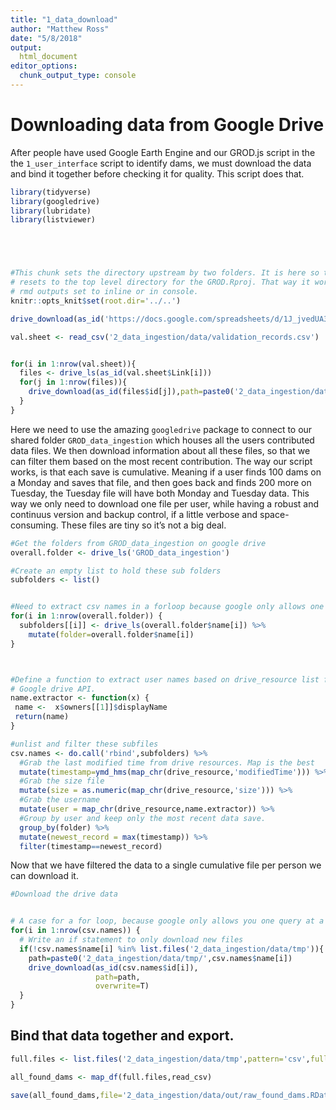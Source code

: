 ```yaml
---
title: "1_data_download"
author: "Matthew Ross"
date: "5/8/2018"
output: 
  html_document
editor_options: 
  chunk_output_type: console
---
```


# Downloading data from Google Drive

After people have used Google Earth Engine and our GROD.js script in the the `1_user_interface` script to identify dams, we must download the data and bind it together before checking it for quality. This script does that. 


```r

library(tidyverse)
library(googledrive)
library(lubridate)
library(listviewer)





#This chunk sets the directory upstream by two folders. It is here so that the directory 
# resets to the top level directory for the GROD.Rproj. That way it works if you have your
# rmd outputs set to inline or in console. 
knitr::opts_knit$set(root.dir='../..')

```


```r
drive_download(as_id('https://docs.google.com/spreadsheets/d/1J_jvedUA3fDjD4EAYYUe-bmEszaDJWjTzlbqJJN6MXE/edit#gid=0'),path='2_data_ingestion/data/validation_records.csv',overwrite=T)

val.sheet <- read_csv('2_data_ingestion/data/validation_records.csv')


for(i in 1:nrow(val.sheet)){
  files <- drive_ls(as_id(val.sheet$Link[i]))
  for(j in 1:nrow(files)){
    drive_download(as_id(files$id[j]),path=paste0('2_data_ingestion/data/in/validation/',val.sheet$Name[i],'.csv'),overwrite=T)
  }
}
```

Here we need to use the amazing `googledrive` package to connect to our shared folder `GROD_data_ingestion` which houses all the users contributed data files. We then download information about all these files, so that we can filter them based on the most recent contribution. The way our script works, is that each save is cumulative. Meaning if a user finds 100 dams on a Monday and saves that file, and then goes back and finds 200 more on Tuesday, the Tuesday file will have both Monday and Tuesday data. This way we only need to download one file per user, while having a robust and continuus version and backup control, if a little verbose and space-consuming. These files are tiny so it's not a big deal. 

```r
#Get the folders from GROD_data_ingestion on google drive
overall.folder <- drive_ls('GROD_data_ingestion')

#Create an empty list to hold these sub folders
subfolders <- list()


#Need to extract csv names in a forloop because google only allows one query at a time
for(i in 1:nrow(overall.folder)) {
  subfolders[[i]] <- drive_ls(overall.folder$name[i]) %>%
    mutate(folder=overall.folder$name[i])
}



#Define a function to extract user names based on drive_resource list from 
# Google drive API. 
name.extractor <- function(x) {
 name <-  x$owners[[1]]$displayName
 return(name)
}

#unlist and filter these subfiles
csv.names <- do.call('rbind',subfolders) %>%
  #Grab the last modified time from drive resources. Map is the best
  mutate(timestamp=ymd_hms(map_chr(drive_resource,'modifiedTime'))) %>%
  #Grab the size file
  mutate(size = as.numeric(map_chr(drive_resource,'size'))) %>%
  #Grab the username
  mutate(user = map_chr(drive_resource,name.extractor)) %>%
  #Group by user and keep only the most recent data save. 
  group_by(folder) %>%
  mutate(newest_record = max(timestamp)) %>%
  filter(timestamp==newest_record)
``` 

Now that we have filtered the data to a single cumulative file per person we can download it. 

```r
#Download the drive data


# A case for a for loop, because google only allows you one query at a time
for(i in 1:nrow(csv.names)) {
  # Write an if statement to only download new files
  if(!csv.names$name[i] %in% list.files('2_data_ingestion/data/tmp')){
    path=paste0('2_data_ingestion/data/tmp/',csv.names$name[i])
    drive_download(as_id(csv.names$id[i]),
                   path=path,
                   overwrite=T)
  }
}

```


## Bind that data together and export. 
```r
full.files <- list.files('2_data_ingestion/data/tmp',pattern='csv',full.names=T)

all_found_dams <- map_df(full.files,read_csv)

save(all_found_dams,file='2_data_ingestion/data/out/raw_found_dams.RData')
```




